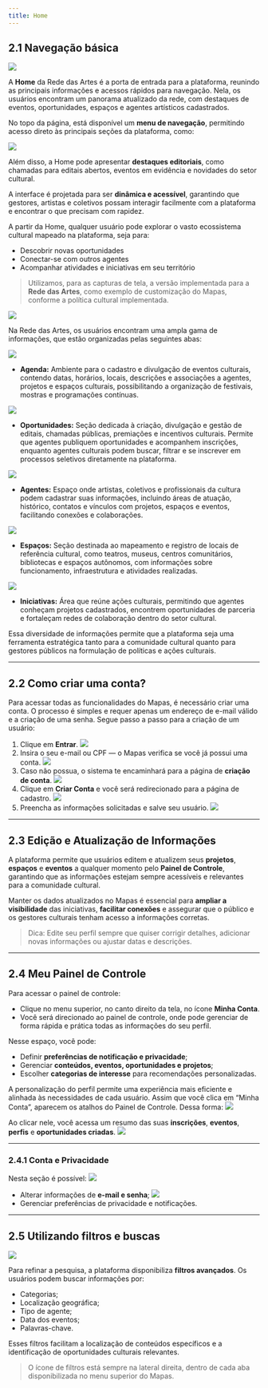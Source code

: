 ```yaml
---
title: Home
---
```


## 2.1 Navegação básica

![](./img/02_home/02_01/02_01_icone_home.jpg)

A **Home** da Rede das Artes é a porta de entrada para a plataforma, reunindo as principais informações e acessos rápidos para navegação. Nela, os usuários encontram um panorama atualizado da rede, com destaques de eventos, oportunidades, espaços e agentes artísticos cadastrados.

No topo da página, está disponível um **menu de navegação**, permitindo acesso direto às principais seções da plataforma, como:

![](./img/02_home/02_01/02_01_cabecalho.jpg)

Além disso, a Home pode apresentar **destaques editoriais**, como chamadas para editais abertos, eventos em evidência e novidades do setor cultural.  

A interface é projetada para ser **dinâmica e acessível**, garantindo que gestores, artistas e coletivos possam interagir facilmente com a plataforma e encontrar o que precisam com rapidez.

A partir da Home, qualquer usuário pode explorar o vasto ecossistema cultural mapeado na plataforma, seja para:

- Descobrir novas oportunidades
- Conectar-se com outros agentes
- Acompanhar atividades e iniciativas em seu território

> Utilizamos, para as capturas de tela, a versão implementada para a **Rede das Artes**, como exemplo de customização do Mapas, conforme a política cultural implementada.


![](./img/02_home/02_01/02_01_home.jpg)

Na Rede das Artes, os usuários encontram uma ampla gama de informações, que estão organizadas pelas seguintes abas:


![](./img/02_home/02_01/02_01_agenda.jpg)

- **Agenda:** Ambiente para o cadastro e divulgação de eventos culturais, contendo datas, horários, locais, descrições e associações a agentes, projetos e espaços culturais, possibilitando a organização de festivais, mostras e programações contínuas.

![](./img/02_home/02_01/02_01_oportunidades.jpg)

- **Oportunidades:** Seção dedicada à criação, divulgação e gestão de editais, chamadas públicas, premiações e incentivos culturais. Permite que agentes publiquem oportunidades e acompanhem inscrições, enquanto agentes culturais podem buscar, filtrar e se inscrever em processos seletivos diretamente na plataforma.

![](./img/02_home/02_01/02_01_agentes.jpg)

- **Agentes:** Espaço onde artistas, coletivos e profissionais da cultura podem cadastrar suas informações, incluindo áreas de atuação, histórico, contatos e vínculos com projetos, espaços e eventos, facilitando conexões e colaborações.


![](./img/02_home/02_01/02_01_espacos.jpg)

- **Espaços:** Seção destinada ao mapeamento e registro de locais de referência cultural, como teatros, museus, centros comunitários, bibliotecas e espaços autônomos, com informações sobre funcionamento, infraestrutura e atividades realizadas.

![](./img/02_home/02_01/02_01_projetos.jpg)

- **Iniciativas:** Área que reúne ações culturais, permitindo que agentes conheçam projetos cadastrados, encontrem oportunidades de parceria e fortaleçam redes de colaboração dentro do setor cultural.

Essa diversidade de informações permite que a plataforma seja uma ferramenta estratégica tanto para a comunidade cultural quanto para gestores públicos na formulação de políticas e ações culturais.

---

## 2.2 Como criar uma conta?

Para acessar todas as funcionalidades do Mapas, é necessário criar uma conta. O processo é simples e requer apenas um endereço de e-mail válido e a criação de uma senha. Segue passo a passo para a criação de um usuário:

1. Clique em **Entrar**.
![](./img/02_home/02_02/02_02_01_entrar.jpg)
2. Insira o seu e-mail ou CPF — o Mapas verifica se você já possui uma conta.
![](./img/02_home/02_02/02_02_02_procurar_conta.jpg)
3. Caso não possua, o sistema te encaminhará para a página de **criação de conta**.
![](./img/02_home/02_02/02_02_02_sem_conta.jpg)
4. Clique em **Criar Conta** e você será redirecionado para a página de cadastro.
![](./img/02_home/02_02/02_02_03_criar_conta_2.jpg)
5. Preencha as informações solicitadas e salve seu usuário.
![](./img/02_home/02_02/02_02_03_criar_conta.jpg)

---

## 2.3 Edição e Atualização de Informações

A plataforma permite que usuários editem e atualizem seus **projetos**, **espaços** e **eventos** a qualquer momento pelo **Painel de Controle**, garantindo que as informações estejam sempre acessíveis e relevantes para a comunidade cultural.

Manter os dados atualizados no Mapas é essencial para **ampliar a visibilidade** das iniciativas, **facilitar conexões** e assegurar que o público e os gestores culturais tenham acesso a informações corretas.

> Dica: Edite seu perfil sempre que quiser corrigir detalhes, adicionar novas informações ou ajustar datas e descrições.

---

## 2.4 Meu Painel de Controle

Para acessar o painel de controle:

- Clique no menu superior, no canto direito da tela, no ícone **Minha Conta**.
- Você será direcionado ao painel de controle, onde pode gerenciar de forma rápida e prática todas as informações do seu perfil.

Nesse espaço, você pode:

- Definir **preferências de notificação e privacidade**;
- Gerenciar **conteúdos, eventos, oportunidades e projetos**;
- Escolher **categorias de interesse** para recomendações personalizadas.

A personalização do perfil permite uma experiência mais eficiente e alinhada às necessidades de cada usuário. Assim que você clica em “Minha Conta”, aparecem os atalhos do Painel de Controle. Dessa forma:
![](./img/02_home/02_04/02_04_atalhos_painel_controle.jpg)

Ao clicar nele, você acessa um resumo das suas **inscrições**, **eventos**, **perfis** e **oportunidades criadas**.
![](./img/02_home/02_04/02_04_painel_de_controle.jpg)

---

### 2.4.1 Conta e Privacidade

Nesta seção é possível:
![](./img/02_home/02_04/02_04_01_conta_privacidade.jpg)
- Alterar informações de **e-mail e senha**;
![](./img/02_home/02_04/02_04_01_conta_privacidade_2.jpg)
- Gerenciar preferências de privacidade e notificações.

---

## 2.5 Utilizando filtros e buscas

![](./img/02_home/02_05/02_05_busca.jpg)

Para refinar a pesquisa, a plataforma disponibiliza **filtros avançados**. Os usuários podem buscar informações por:

- Categorias;
- Localização geográfica;
- Tipo de agente;
- Data dos eventos;
- Palavras-chave.

Esses filtros facilitam a localização de conteúdos específicos e a identificação de oportunidades culturais relevantes.

> O ícone de filtros está sempre na lateral direita, dentro de cada aba disponibilizada no menu superior do Mapas.

